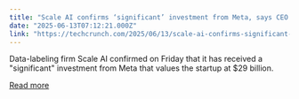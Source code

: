 ```yaml
---
title: "Scale AI confirms ‘significant’ investment from Meta, says CEO Alexanr Wang is leaving"
date: "2025-06-13T07:12:21.000Z"
link: "https://techcrunch.com/2025/06/13/scale-ai-confirms-significant-investment-from-meta-says-ceo-alexanr-wang-is-leaving/"
---
```


Data-labeling firm Scale AI confirmed on Friday that it has received a "significant" investment from Meta that values the startup at $29 billion.

[Read more](https://techcrunch.com/2025/06/13/scale-ai-confirms-significant-investment-from-meta-says-ceo-alexanr-wang-is-leaving/)
